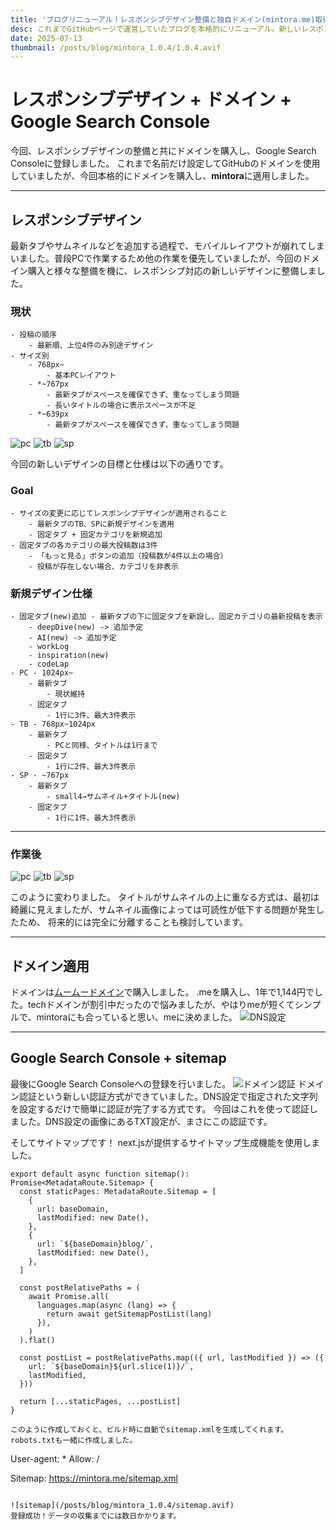 ```yaml
---
title: 'ブログリニューアル！レスポンシブデザイン整備と独自ドメイン(mintora.me)取得'
desc: これまでGitHubページで運営していたブログを本格的にリニューアル。新しいレスポンシブデザインの導入、mintora.meドメインの取得、そしてGoogleにブログを認識させるための初期設定まで、一連の過程を共有します。
date: 2025-07-13
thumbnail: /posts/blog/mintora_1.0.4/1.0.4.avif
---
```


<h1>レスポンシブデザイン + ドメイン + Google Search Console</h1>

今回、レスポンシブデザインの整備と共にドメインを購入し、Google Search Consoleに登録しました。
これまで名前だけ設定してGitHubのドメインを使用していましたが、今回本格的にドメインを購入し、**mintora**に適用しました。

---

## レスポンシブデザイン
最新タブやサムネイルなどを追加する過程で、モバイルレイアウトが崩れてしまいました。普段PCで作業するため他の作業を優先していましたが、今回のドメイン購入と様々な整備を機に、レスポンシブ対応の新しいデザインに整備しました。

### 現状
	- 投稿の順序
		- 最新順、上位4件のみ別途デザイン
	- サイズ別
		- 768px~
			- 基本PCレイアウト
		- *~767px
			- 最新タブがスペースを確保できず、重なってしまう問題
			- 長いタイトルの場合に表示スペースが不足
		- *~639px
			- 最新タブがスペースを確保できず、重なってしまう問題

![pc](/posts/blog/mintora_1.0.4/pc_ja.avif)
![tb](/posts/blog/mintora_1.0.4/tb_ja.avif)
![sp](/posts/blog/mintora_1.0.4/sp_ja.avif)

今回の新しいデザインの目標と仕様は以下の通りです。
### Goal
	- サイズの変更に応じてレスポンシブデザインが適用されること
		- 最新タブのTB、SPに新規デザインを適用
		- 固定タブ + 固定カテゴリを新規追加
	- 固定タブの各カテゴリの最大投稿数は3件
		- 「もっと見る」ボタンの追加（投稿数が4件以上の場合）
		- 投稿が存在しない場合、カテゴリを非表示

### 新規デザイン仕様
	- 固定タブ(new)追加 - 最新タブの下に固定タブを新設し、固定カテゴリの最新投稿を表示
		- deepDive(new) -> 追加予定
		- AI(new) -> 追加予定
		- workLog
		- inspiration(new)
		- codeLap
	- PC - 1024px~
		- 最新タブ
			- 現状維持
		- 固定タブ
			- 1行に3件、最大3件表示
	- TB - 768px~1024px
		- 最新タブ
			- PCと同様、タイトルは1行まで
		- 固定タブ
			- 1行に2件、最大3件表示
	- SP - ~767px
		- 最新タブ
			- small4→サムネイル+タイトル(new)
		- 固定タブ
			- 1行に1件、最大3件表示
---
### 作業後
![pc](/posts/blog/mintora_1.0.4/pc_ja_new.avif)
![tb](/posts/blog/mintora_1.0.4/tb_ja_new.avif)
![sp](/posts/blog/mintora_1.0.4/sp_ja_new.avif)

このように変わりました。
タイトルがサムネイルの上に重なる方式は、最初は綺麗に見えましたが、サムネイル画像によっては可読性が低下する問題が発生したため、
将来的には完全に分離することも検討しています。

---

## ドメイン適用
ドメインは[ムームードメイン](https://muumuu-domain.com/)で購入しました。
.meを購入し、1年で1,144円でした。techドメインが割引中だったので悩みましたが、やはりmeが短くてシンプルで、mintoraにも合っていると思い、meに決めました。
![DNS設定](/posts/blog/mintora_1.0.4/muumuu.avif)

---

## Google Search Console + sitemap
最後にGoogle Search Consoleへの登録を行いました。
![ドメイン認証](/posts/blog/mintora_1.0.4/searchConsole_ja.avif)
ドメイン認証という新しい認証方式ができていました。DNS設定で指定された文字列を設定するだけで簡単に認証が完了する方式です。
今回はこれを使って認証しました。DNS設定の画像にあるTXT設定が、まさにこの認証です。

そしてサイトマップです！ next.jsが提供するサイトマップ生成機能を使用しました。

```
export default async function sitemap(): Promise<MetadataRoute.Sitemap> {
  const staticPages: MetadataRoute.Sitemap = [
    {
      url: baseDomain,
      lastModified: new Date(),
    },
    {
      url: `${baseDomain}blog/`,
      lastModified: new Date(),
    },
  ]

  const postRelativePaths = (
    await Promise.all(
      languages.map(async (lang) => {
        return await getSitemapPostList(lang)
      }),
    )
  ).flat()

  const postList = postRelativePaths.map(({ url, lastModified }) => ({
    url: `${baseDomain}${url.slice(1)}/`,
    lastModified,
  }))

  return [...staticPages, ...postList]
}

このように作成しておくと、ビルド時に自動でsitemap.xmlを生成してくれます。
robots.txtも一緒に作成しました。

```
User-agent: *
Allow: /

Sitemap: https://mintora.me/sitemap.xml
```

![sitemap](/posts/blog/mintora_1.0.4/sitemap.avif)
登録成功！データの収集までには数日かかります。